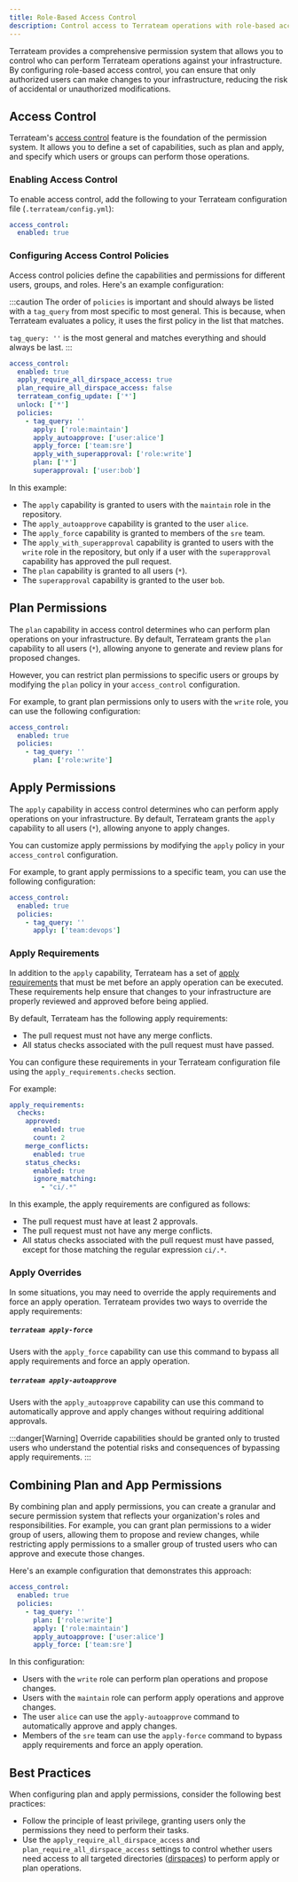 ```yaml
---
title: Role-Based Access Control
description: Control access to Terrateam operations with role-based access control
---
```


Terrateam provides a comprehensive permission system that allows you to control who can perform Terrateam operations against your infrastructure. By configuring role-based access control, you can ensure that only authorized users can make changes to your infrastructure, reducing the risk of accidental or unauthorized modifications.

## Access Control
Terrateam's [access control](/configuration-reference/access-control) feature is the foundation of the permission system. It allows you to define a set of capabilities, such as plan and apply, and specify which users or groups can perform those operations.

### Enabling Access Control
To enable access control, add the following to your Terrateam configuration file (`.terrateam/config.yml`):
```yaml
access_control:
  enabled: true
```

### Configuring Access Control Policies
Access control policies define the capabilities and permissions for different users, groups, and roles. Here's an example configuration:

:::caution
The order of `policies` is important and should always be listed with a `tag_query` from most specific to most general.  This is because, when Terrateam evaluates a policy, it uses the first policy in the list that matches.

`tag_query: ''` is the most general and matches everything and should always be last.
:::

```yaml
access_control:
  enabled: true
  apply_require_all_dirspace_access: true
  plan_require_all_dirspace_access: false
  terrateam_config_update: ['*']
  unlock: ['*']
  policies:
    - tag_query: ''
      apply: ['role:maintain']
      apply_autoapprove: ['user:alice']
      apply_force: ['team:sre']
      apply_with_superapproval: ['role:write']
      plan: ['*']
      superapproval: ['user:bob']
```
In this example:
- The `apply` capability is granted to users with the `maintain` role in the repository.
- The `apply_autoapprove` capability is granted to the user `alice`.
- The `apply_force` capability is granted to members of the `sre` team.
- The `apply_with_superapproval` capability is granted to users with the `write` role in the repository, but only if a user with the `superapproval` capability has approved the pull request.
- The `plan` capability is granted to all users (`*`).
- The `superapproval` capability is granted to the user `bob`.

## Plan Permissions
The `plan` capability in access control determines who can perform plan operations on your infrastructure. By default, Terrateam grants the `plan` capability to all users (`*`), allowing anyone to generate and review plans for proposed changes.

However, you can restrict plan permissions to specific users or groups by modifying the `plan` policy in your `access_control` configuration.

For example, to grant plan permissions only to users with the `write` role, you can use the following configuration:
```yaml
access_control:
  enabled: true
  policies:
    - tag_query: ''
      plan: ['role:write']
```

## Apply Permissions
The `apply` capability in access control determines who can perform apply operations on your infrastructure. By default, Terrateam grants the `apply` capability to all users (`*`), allowing anyone to apply
changes.

You can customize apply permissions by modifying the `apply` policy in your `access_control` configuration.

For example, to grant apply permissions to a specific team, you can use the following configuration:
```yaml
access_control:
  enabled: true
  policies:
    - tag_query: ''
      apply: ['team:devops']
```

### Apply Requirements
In addition to the `apply` capability, Terrateam has a set of [apply requirements](/configuration-reference/apply-requirements) that must be met before an apply operation can be executed. These requirements help ensure that changes to your infrastructure are properly reviewed and approved before being applied.

By default, Terrateam has the following apply requirements:
- The pull request must not have any merge conflicts.
- All status checks associated with the pull request must have passed.

You can configure these requirements in your Terrateam configuration file using the `apply_requirements.checks` section.

For example:
```yaml
apply_requirements:
  checks:
    approved:
      enabled: true
      count: 2
    merge_conflicts:
      enabled: true
    status_checks:
      enabled: true
      ignore_matching:
        - "ci/.*"
```

In this example, the apply requirements are configured as follows:
- The pull request must have at least 2 approvals.
- The pull request must not have any merge conflicts.
- All status checks associated with the pull request must have passed, except for those matching the regular expression `ci/.*`.

### Apply Overrides
In some situations, you may need to override the apply requirements and force an apply operation. Terrateam provides two ways to override the apply requirements:

##### `terrateam apply-force`
Users with the `apply_force` capability can use this command to bypass all apply requirements and force an apply operation.

##### `terrateam apply-autoapprove`
Users with the `apply_autoapprove` capability can use this command to automatically approve and apply changes without requiring additional approvals.

:::danger[Warning]
Override capabilities should be granted only to trusted users who understand the potential risks and consequences of bypassing apply requirements.
:::

## Combining Plan and App Permissions
By combining plan and apply permissions, you can create a granular and secure permission system that reflects your organization's roles and responsibilities. For example, you can grant plan permissions to a wider group of users, allowing them to propose and review changes, while restricting apply permissions to a smaller group of trusted users who can approve and execute those changes.

Here's an example configuration that demonstrates this approach:
```yaml
access_control:
  enabled: true
  policies:
    - tag_query: ''
      plan: ['role:write']
      apply: ['role:maintain']
      apply_autoapprove: ['user:alice']
      apply_force: ['team:sre']
```

In this configuration:
- Users with the `write` role can perform plan operations and propose changes.
- Users with the `maintain` role can perform apply operations and approve changes.
- The user `alice` can use the `apply-autoapprove` command to automatically approve and apply changes.
- Members of the `sre` team can use the `apply-force` command to bypass apply requirements and force an apply operation.

## Best Practices
When configuring plan and apply permissions, consider the following best practices:
- Follow the principle of least privilege, granting users only the permissions they need to perform their tasks.
- Use the `apply_require_all_dirspace_access` and `plan_require_all_dirspace_access` settings to control whether users need access to all targeted directories ([dirspaces](/getting-started/concepts#dirspace)) to perform apply or plan operations.
